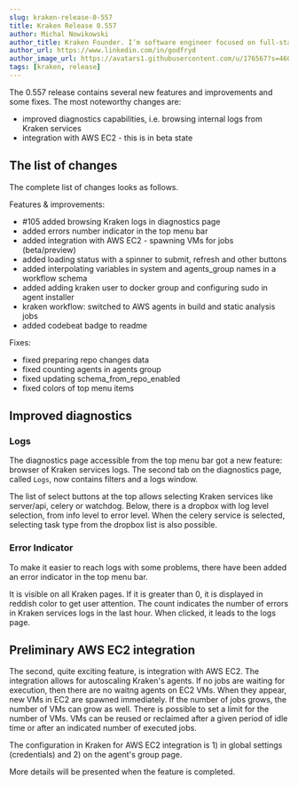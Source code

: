 ```yaml
---
slug: kraken-release-0-557
title: Kraken Release 0.557
author: Michal Nowikowski
author_title: Kraken Founder. I’m software engineer focused on full-stack programming and improving software processes.
author_url: https://www.linkedin.com/in/godfryd
author_image_url: https://avatars1.githubusercontent.com/u/176567?s=460&u=4ade22771af9569be24b20278d24ef60da6eb0bb&v=4
tags: [kraken, release]
---
```




The 0.557 release contains several new features and improvements and some fixes.
The most noteworthy changes are:

- improved diagnostics capabilities, i.e. browsing internal logs from Kraken services
- integration with AWS EC2 - this is in beta state

<!--truncate-->

## The list of changes

The complete list of changes looks as follows.

Features & improvements:

- #105 added browsing Kraken logs in diagnostics page
- added errors number indicator in the top menu bar
- added integration with AWS EC2 - spawning VMs for jobs (beta/preview)
- added loading status with a spinner to submit, refresh and other buttons
- added interpolating variables in system and agents_group names in a workflow schema
- added adding kraken user to docker group and configuring sudo in agent installer
- kraken workflow: switched to AWS agents in build and static analysis jobs
- added codebeat badge to readme

Fixes:

- fixed preparing repo changes data
- fixed counting agents in agents group
- fixed updating schema_from_repo_enabled
- fixed colors of top menu items


## Improved diagnostics

### Logs

The diagnostics page accessible from the top menu bar got a
new feature: browser of Kraken services logs. The second tab on the
diagnostics page, called `Logs`, now contains filters and a
logs window.

<Screen img="screen-diagnostics-logs.png" />

The list of select buttons at the top allows selecting Kraken services
like server/api, celery or watchdog. Below, there is a dropbox with
log level selection, from info level to error level. When the celery
service is selected, selecting task type from the dropbox list is also
possible.

### Error Indicator

To make it easier to reach logs with some problems, there have been
added an error indicator in the top menu bar.

<Screen img="screen-error-indicator.png" />

It is visible on all Kraken pages. If it is greater than 0, it is
displayed in reddish color to get user attention. The count indicates
the number of errors in Kraken services logs in the last hour.
When clicked, it leads to the logs page.

## Preliminary AWS EC2 integration

The second, quite exciting feature, is integration with AWS EC2. The
integration allows for autoscaling Kraken's agents. If no jobs are
waiting for execution, then there are no waitng agents on EC2
VMs. When they appear, new VMs in EC2 are spawned immediately. If the
number of jobs grows, the number of VMs can grow as well. There is
possible to set a limit for the number of VMs. VMs can be reused or
reclaimed after a given period of idle time or after an indicated
number of executed jobs.

The configuration in Kraken for AWS EC2 integration is 1) in global
settings (credentials) and 2) on the agent's group page.

More details will be presented when the feature is completed.

